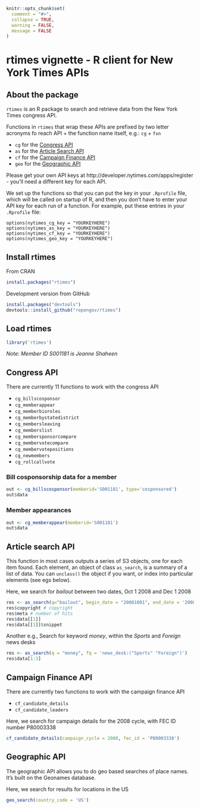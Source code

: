 <!--
%\VignetteEngine{knitr::knitr}
%\VignetteIndexEntry{rtimes vignette}
%\VignetteEncoding{UTF-8}
-->

```r
knitr::opts_chunk$set(
  comment = "#>",
  collapse = TRUE,
  warning = FALSE, 
  message = FALSE
)
```

rtimes vignette - R client for New York Times APIs
======

## About the package

`rtimes` is an R package to search and retrieve data from the New York Times congress API. 

Functions in `rtimes` that wrap these APIs are prefixed by two letter acronyms fo reach API + the function name itself, e.g.: `cg` + `fxn`

* `cg` for the [Congress API](http://developer.nytimes.com/docs/congress_api)
* `as` for the [Article Search API](http://developer.nytimes.com/docs/read/article_search_api_v2)
* `cf` for the [Campaign Finance API](http://developer.nytimes.com/docs/campaign_finance_api/)
* `geo` for the [Geographic API](http://developer.nytimes.com/docs/geographic_api)

Please get your own API keys at http://developer.nytimes.com/apps/register - you'll need a different key for each API.

We set up the functions so that you can put the key in your `.Rprofile` file, which will be called on startup of R, and then you don't have to enter your API key for each run of a function. For example, put these entries in your `.Rprofile` file:

```
options(nytimes_cg_key = "YOURKEYHERE")
options(nytimes_as_key = "YOURKEYHERE")
options(nytimes_cf_key = "YOURKEYHERE")
options(nytimes_geo_key = "YOURKEYHERE")
```

## Install rtimes

From CRAN

```r
install.packages("rtimes")
```

Development version from GitHub

```r
install.packages("devtools")
devtools::install_github("ropengov/rtimes")
```

## Load rtimes

```r
library('rtimes')
```

_Note: Member ID S001181 is Jeanne Shaheen_

## Congress API 

There are currently 11 functions to work with the congress API

* `cg_billscosponsor`
* `cg_memberappear`
* `cg_memberbioroles`
* `cg_memberbystatedistrict`
* `cg_membersleaving`
* `cg_memberslist`
* `cg_membersponsorcompare`
* `cg_membervotecompare`
* `cg_membervotepositions`
* `cg_newmembers`
* `cg_rollcallvote`

### Bill cosponsorship data for a member

```r
out <- cg_billscosponsor(memberid='S001181', type='cosponsored')
out$data
```

### Member appearances

```r
out <- cg_memberappear(memberid='S001181')
out$data
```

## Article search API

This function in most cases outputs a series of S3 objects, one for each item 
found. Each element, an object of class `as_search`, is a summary of a list
of data. You can `unclass()` the object if you want, or index into particular
elements (see egs below).

Here, we search for _bailout_ between two dates, Oct 1 2008 and Dec 1 2008

```r
res <- as_search(q="bailout", begin_date = "20081001", end_date = '20081201')
res$copyright # copyright
res$meta # number of hits
res$data[[1]]
res$data[[1]]$snippet
```

Another e.g., Search for keyword _money_, within the _Sports_ and _Foreign_ news desks

```r
res <- as_search(q = "money", fq = 'news_desk:("Sports" "Foreign")')
res$data[1:3]
```

## Campaign Finance API

There are currently two functions to work with the campaign finance API

* `cf_candidate_details`
* `cf_candidate_leaders`

Here, we search for campaign details for the 2008 cycle, with FEC ID number P80003338

```r
cf_candidate_details(campaign_cycle = 2008, fec_id = 'P80003338')
```

## Geographic API

The geographic API allows you to do geo based searches of place names. It's built on
the Geonames database.

Here, we search for results for locations in the US

```r
geo_search(country_code = 'US')
```
